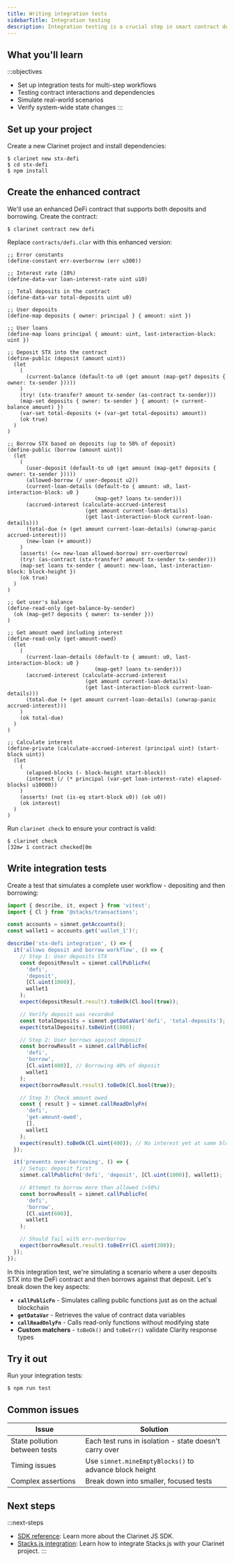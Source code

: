 ```yaml
---
title: Writing integration tests
sidebarTitle: Integration testing
description: Integration testing is a crucial step in smart contract development that involves testing how different components of your system work together. The Clarinet JS SDK provides powerful tools for writing and running integration tests, allowing you to simulate complex scenarios and interactions between multiple contracts.
---
```




## What you'll learn

:::objectives
- Set up integration tests for multi-step workflows
- Testing contract interactions and dependencies
- Simulate real-world scenarios
- Verify system-wide state changes
:::

## Set up your project

Create a new Clarinet project and install dependencies:

```terminal
$ clarinet new stx-defi
$ cd stx-defi
$ npm install
```

## Create the enhanced contract

We'll use an enhanced DeFi contract that supports both deposits and borrowing. Create the contract:

```terminal
$ clarinet contract new defi
```

Replace `contracts/defi.clar` with this enhanced version:

```clarity contracts/defi.clar
;; Error constants
(define-constant err-overborrow (err u300))

;; Interest rate (10%)
(define-data-var loan-interest-rate uint u10)

;; Total deposits in the contract
(define-data-var total-deposits uint u0)

;; User deposits
(define-map deposits { owner: principal } { amount: uint })

;; User loans
(define-map loans principal { amount: uint, last-interaction-block: uint })

;; Deposit STX into the contract
(define-public (deposit (amount uint))
  (let
    (
      (current-balance (default-to u0 (get amount (map-get? deposits { owner: tx-sender }))))
    )
    (try! (stx-transfer? amount tx-sender (as-contract tx-sender)))
    (map-set deposits { owner: tx-sender } { amount: (+ current-balance amount) })
    (var-set total-deposits (+ (var-get total-deposits) amount))
    (ok true)
  )
)

;; Borrow STX based on deposits (up to 50% of deposit)
(define-public (borrow (amount uint))
  (let
    (
      (user-deposit (default-to u0 (get amount (map-get? deposits { owner: tx-sender }))))
      (allowed-borrow (/ user-deposit u2))
      (current-loan-details (default-to { amount: u0, last-interaction-block: u0 }
                            (map-get? loans tx-sender)))
      (accrued-interest (calculate-accrued-interest
                         (get amount current-loan-details)
                         (get last-interaction-block current-loan-details)))
      (total-due (+ (get amount current-loan-details) (unwrap-panic accrued-interest)))
      (new-loan (+ amount))
    )
    (asserts! (<= new-loan allowed-borrow) err-overborrow)
    (try! (as-contract (stx-transfer? amount tx-sender tx-sender)))
    (map-set loans tx-sender { amount: new-loan, last-interaction-block: block-height })
    (ok true)
  )
)

;; Get user's balance
(define-read-only (get-balance-by-sender)
  (ok (map-get? deposits { owner: tx-sender }))
)

;; Get amount owed including interest
(define-read-only (get-amount-owed)
  (let
    (
      (current-loan-details (default-to { amount: u0, last-interaction-block: u0 }
                            (map-get? loans tx-sender)))
      (accrued-interest (calculate-accrued-interest
                         (get amount current-loan-details)
                         (get last-interaction-block current-loan-details)))
      (total-due (+ (get amount current-loan-details) (unwrap-panic accrued-interest)))
    )
    (ok total-due)
  )
)

;; Calculate interest
(define-private (calculate-accrued-interest (principal uint) (start-block uint))
  (let
    (
      (elapsed-blocks (- block-height start-block))
      (interest (/ (* principal (var-get loan-interest-rate) elapsed-blocks) u10000))
    )
    (asserts! (not (is-eq start-block u0)) (ok u0))
    (ok interest)
  )
)
```

Run `clarinet check` to ensure your contract is valid:

```terminal
$ clarinet check
[32m✔ 1 contract checked[0m
```

## Write integration tests

Create a test that simulates a complete user workflow - depositing and then borrowing:

```typescript tests/defi.test.ts
import { describe, it, expect } from 'vitest';
import { Cl } from '@stacks/transactions';

const accounts = simnet.getAccounts();
const wallet1 = accounts.get('wallet_1')!;

describe('stx-defi integration', () => {
  it('allows deposit and borrow workflow', () => {
    // Step 1: User deposits STX
    const depositResult = simnet.callPublicFn(
      'defi',
      'deposit',
      [Cl.uint(1000)],
      wallet1
    );
    expect(depositResult.result).toBeOk(Cl.bool(true));

    // Verify deposit was recorded
    const totalDeposits = simnet.getDataVar('defi', 'total-deposits');
    expect(totalDeposits).toBeUint(1000);

    // Step 2: User borrows against deposit
    const borrowResult = simnet.callPublicFn(
      'defi',
      'borrow',
      [Cl.uint(400)], // Borrowing 40% of deposit
      wallet1
    );
    expect(borrowResult.result).toBeOk(Cl.bool(true));

    // Step 3: Check amount owed
    const { result } = simnet.callReadOnlyFn(
      'defi',
      'get-amount-owed',
      [],
      wallet1
    );
    expect(result).toBeOk(Cl.uint(400)); // No interest yet at same block
  });

  it('prevents over-borrowing', () => {
    // Setup: deposit first
    simnet.callPublicFn('defi', 'deposit', [Cl.uint(1000)], wallet1);

    // Attempt to borrow more than allowed (>50%)
    const borrowResult = simnet.callPublicFn(
      'defi',
      'borrow',
      [Cl.uint(600)],
      wallet1
    );

    // Should fail with err-overborrow
    expect(borrowResult.result).toBeErr(Cl.uint(300));
  });
});
```

In this integration test, we're simulating a scenario where a user deposits STX into the DeFi contract and then borrows against that deposit. Let's break down the key aspects:

- **`callPublicFn`** - Simulates calling public functions just as on the actual blockchain
- **`getDataVar`** - Retrieves the value of contract data variables
- **`callReadOnlyFn`** - Calls read-only functions without modifying state
- **Custom matchers** - `toBeOk()` and `toBeErr()` validate Clarity response types

## Try it out

Run your integration tests:

```terminal
$ npm run test
```

## Common issues

| Issue | Solution |
|-------|----------|
| State pollution between tests | Each test runs in isolation - state doesn't carry over |
| Timing issues | Use `simnet.mineEmptyBlocks()` to advance block height |
| Complex assertions | Break down into smaller, focused tests |

## Next steps

:::next-steps
- [SDK reference](/tools/clarinet/sdk-reference): Learn more about the Clarinet JS SDK.
- [Stacks.js integration](/tools/clarinet/stacks-js-integration): Learn how to integrate Stacks.js with your Clarinet project.
:::

